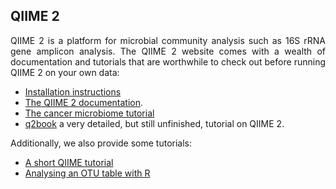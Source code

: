 <div style="text-align: justify">

## QIIME 2

QIIME 2 is a platform for microbial community analysis such as 16S rRNA gene amplicon analysis. The QIIME 2 website comes with a wealth of documentation and tutorials that are worthwhile to check out before running QIIME 2 on your own data:

- [Installation instructions](https://docs.qiime2.org/2023.7/install/native/)
- [The QIIME 2 documentation](https://docs.qiime2.org/2023.7/). 
- [The cancer microbiome tutorial]([cancer-microbiome-intervention-tutorial](https://docs.qiime2.org/jupyterbooks/cancer-microbiome-intervention-tutorial/))
- [q2book](https://gregcaporaso.github.io/q2book/front-matter/preface.html) a very detailed, but still unfinished, tutorial on QIIME 2.

Additionally, we also provide some tutorials:

- [A short QIIME tutorial](https://scienceparkstudygroup.github.io/ibed-bioinformatics-page/source/Qiime/3_evelyn_tutorial_notes.html)
- [Analysing an OTU table with R](https://scienceparkstudygroup.github.io/ibed-bioinformatics-page/source/Qiime/OTU_table_analysis.html)